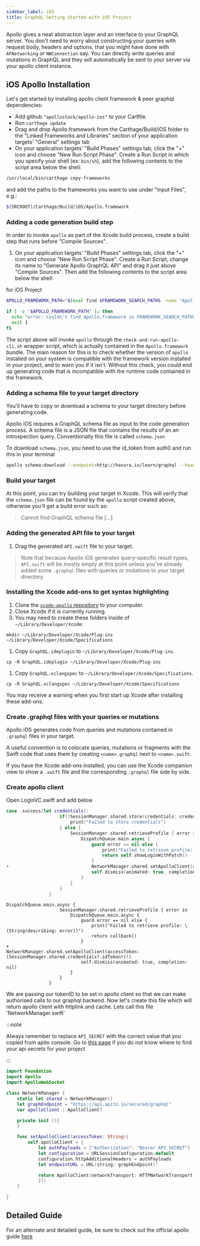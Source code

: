```yaml
---
sidebar_label: iOS
title: GraphQL Getting Started with iOS Project
---
```


Apollo gives a neat abstraction layer and an interface to your GraphQL server. You don't need to worry about constructing your queries with request body, headers and options, that you might have done with `AFNetworking` or `NWConnection` say. You can directly write queries and mutations in GraphQL and they will automatically be sent to your server via your apollo client instance.

## iOS Apollo Installation

Let's get started by installing apollo client framework & peer graphql dependencies:

- Add github `"apollostack/apollo-ios"` to your Cartfile.
- Run `carthage update`
- Drag and drop Apollo.framework from the Carthage/Build/iOS folder to the "Linked Frameworks and Libraries" section of your application targets' "General" settings tab
- On your application targets’ "Build Phases" settings tab, click the "+" icon and choose "New Run Script Phase". Create a Run Script in which you specify your shell (ex: `bin/sh`), add the following contents to the script area below the shell:

```sh
/usr/local/bin/carthage copy-frameworks
```

and add the paths to the frameworks you want to use under "Input Files", e.g.:

```sh
$(SRCROOT)/Carthage/Build/iOS/Apollo.framework
```

### Adding a code generation build step

In order to invoke `apollo` as part of the Xcode build process, create a build step that runs before "Compile Sources".

1. On your application targets’ "Build Phases" settings tab, click the "+" icon and choose "New Run Script Phase". Create a Run Script, change its name to "Generate Apollo GraphQL API" and drag it just above "Compile Sources". Then add the following contents to the script area below the shell:

for iOS Project

```sh
APOLLO_FRAMEWORK_PATH="$(eval find $FRAMEWORK_SEARCH_PATHS -name "Apollo.framework" -maxdepth 1)"

if [ -z "$APOLLO_FRAMEWORK_PATH" ]; then
  echo "error: Couldn't find Apollo.framework in FRAMEWORK_SEARCH_PATHS; make sure to add the framework to your project."
  exit 1
fi
```

The script above will invoke `apollo` through the `check-and-run-apollo-cli.sh` wrapper script, which is actually contained in the `Apollo.framework` bundle. The main reason for this is to check whether the version of `apollo` installed on your system is compatible with the framework version installed in your project, and to warn you if it isn't. Without this check, you could end up generating code that is incompatible with the runtime code contained in the framework.

### Adding a schema file to your target directory

You'll have to copy or download a schema to your target directory before generating code.

Apollo iOS requires a GraphQL schema file as input to the code generation process. A schema file is a JSON file that contains the results of an an introspection query. Conventionally this file is called `schema.json`

To download `schema.json`, you need to use the id_token from auth0 and run this in your terminal

<ApiSecretNote />

```sh
apollo schema:download --endpoint=http://hasura.io/learn/graphql --header="Authorization: Bearer API_SECRET"
```

### Build your target

At this point, you can try building your target in Xcode. This will verify that the `schema.json` file can be found by the `apollo` script created above, otherwise you'll get a build error such as:

> Cannot find GraphQL schema file [...]

### Adding the generated API file to your target

1. Drag the generated `API.swift` file to your target.

> Note that because Apollo iOS generates query-specific result types, `API.swift` will be mostly empty at this point unless you've already added some `.graphql` files with queries or mutations to your target directory.

### Installing the Xcode add-ons to get syntax highlighting

1. Clone the [`xcode-apollo` repository](https://github.com/apollostack/xcode-apollo) to your computer.
1. Close Xcode if it is currently running.
1. You may need to create these folders inside of `~/Library/Developer/Xcode`:

`mkdir ~/Library/Developer/Xcode/Plug-ins ~/Library/Developer/Xcode/Specifications`

1. Copy `GraphQL.ideplugin` to `~/Library/Developer/Xcode/Plug-ins`.

`cp -R GraphQL.ideplugin ~/Library/Developer/Xcode/Plug-ins`

1. Copy `GraphQL.xclangspec` to `~/Library/Developer/Xcode/Specifications`.

`cp -R GraphQL.xclangspec ~/Library/Developer/Xcode/Specifications`

You may receive a warning when you first start up Xcode after installing these add-ons.

### Create .graphql files with your queries or mutations

Apollo iOS generates code from queries and mutations contained in `.graphql` files in your target.

A useful convention is to colocate queries, mutations or fragments with the Swift code that uses them by creating `<name>.graphql` next to `<name>.swift`.

If you have the Xcode add-ons installed, you can use the Xcode companion view to show a `.swift` file and the corresponding `.graphql` file side by side.

### Create apollo client

Open LoginVC.swift and add below

```swift
case .success(let credentials):
                    if(!SessionManager.shared.store(credentials: credentials)) {
                        print("Failed to store credentials")
                    } else {
                        SessionManager.shared.retrieveProfile { error in
                            DispatchQueue.main.async {
                                guard error == nil else {
                                    print("Failed to retrieve profile: \(String(describing: error))")
                                    return self.showLoginWithPatch()
                                }
+                               NetworkManager.shared.setApolloClient(accessToken: credentials.idToken!)
                                self.dismiss(animated: true, completion: nil)
                            }
                        }
                    }
                }
```

```
DispatchQueue.main.async {
                    SessionManager.shared.retrieveProfile { error in
                        DispatchQueue.main.async {
                            guard error == nil else {
                                print("Failed to retrieve profile: \(String(describing: error))")
                                return callback()
                            }
+                            NetworkManager.shared.setApolloClient(accessToken: (SessionManager.shared.credentials?.idToken!)!)
                            self.dismiss(animated: true, completion: nil)
                        }
                    }
                }
```

We are passing our tokenID to be set in apollo client so that we can make authorised calls to our graphql backend. Now let's create this file which will return apollo client with httplink and cache. Lets call this file 'NetworkManager.swift`

:::note

Always remember to replace `API_SECRET` with the correct value that you copied from apito console.
Go to [this page](/docs/console/api-integration-with-your-application) if you do not know where to find your api secrets for your project

:::

```swift
import Foundation
import Apollo
import ApolloWebSocket

class NetworkManager {
    static let shared = NetworkManager()
    let graphEndpoint = "https://api.apito.io/secured/graphql"
    var apolloClient : ApolloClient?

    private init (){
    }

    func setApolloClient(accessToken: String){
        self.apolloClient = {
            let authPayloads = ["Authorization": "Bearer API_SECRET"]
            let configuration = URLSessionConfiguration.default
            configuration.httpAdditionalHeaders = authPayloads
            let endpointURL = URL(string: graphEndpoint)!

            return ApolloClient(networkTransport: HTTPNetworkTransport(url: endpointURL, configuration: configuration))
            }()
    }

}

```

## Detailed Guide
For an alternate and detailed guide, be sure to check out the official apollo guide [here](https://www.apollographql.com/docs/ios/)

